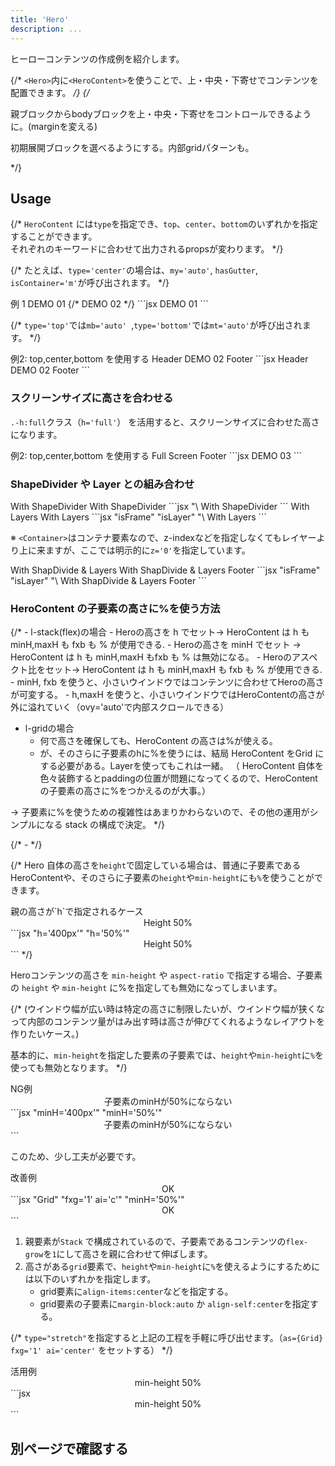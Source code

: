 ```yaml
---
title: 'Hero'
description: ...
---
```



ヒーローコンテンツの作成例を紹介します。


{/* `<Hero>`内に`<HeroContent>`を使うことで、上・中央・下寄せでコンテンツを配置できます。 */}
{/* <p>親ブロックからbodyブロックを上・中央・下寄せをコントロールできるように。(marginを変える)</p>
<p>初期展開ブロックを選べるようにする。内部gridパターンも。</p> */}


## Usage

{/* `HeroContent` には`type`を指定でき、`top`、`center`、`bottom`のいずれかを指定することができます。  
それぞれのキーワードに合わせて出力されるpropsが変わります。 */}

{/* たとえば、`type='center'`の場合は、`my='auto'`, `hasGutter`, `isContainer='m'`が呼び出されます。 */}


<Preview>
	<PreviewTitle>例 1</PreviewTitle>
	<PreviewArea resize>
		<Stack isFullwide minH='50vh' bgc='base-2'>
			<Container size='m' hasGutter isFlow my='auto' bd='guide'>
				<Text fw='bold' fz='xl'>DEMO 01</Text>
				<DammyText length='l' lang='ja'/>
			</Container>
		</Stack>
		{/* <Hero minH='50vh'>
			<HeroContent type='center' isFlow>
				<Text fw='bold' fz='xl'>DEMO 02</Text>
				<DammyText length='l' lang='ja'/>
			</HeroContent>
		</Hero> */}
	</PreviewArea>
	<PreviewCode>
		```jsx
		<Stack isFullwide minH='50vh' bgc='base-2'>
			<Container size='m' hasGutter isFlow my='auto' bd='guide'>
				<Text fw='bold' fz='xl'>DEMO 01</Text>
				<DammyText length='l' lang='ja'/>
			</Container>
		</Stack>
		```
	</PreviewCode>
</Preview>

{/* `type='top'`では`mb='auto' `,`type='bottom'`では`mt='auto'`が呼び出されます。 */}


<Preview>
	<PreviewTitle>例2: top,center,bottom を使用する</PreviewTitle>
	<PreviewArea resize>
		<Stack isFullwide minH='50vh' bgc='base-2' gap='30'>
			<Box bd='guide' ta='c'>Header</Box>
			<Container size='m' hasGutter isFlow my='auto' bd='guide'>
				<Text fw='bold' fz='xl'>DEMO 02</Text>
				<DammyText length='l' />
			</Container>
			<Box bd='guide' ta='c'>Footer</Box>
		</Stack>
	</PreviewArea>
	<PreviewCode>
		```jsx
		<Stack isFullwide minH='50vh' bgc='base-2' gap='30'>
			<Box bd='guide' ta='c'>Header</Box>
			<Container size='m' hasGutter isFlow my='auto' bd='guide'>
				<Text fw='bold' fz='xl'>DEMO 02</Text>
				<DammyText length='l' />
			</Container>
			<Box bd='guide' ta='c'>Footer</Box>
		</Stack>
		```
	</PreviewCode>
</Preview>


### スクリーンサイズに高さを合わせる

`.-h:full`クラス（`h='full'`） を活用すると、スクリーンサイズに合わせた高さになります。

<Preview>
	<PreviewTitle>例2: top,center,bottom を使用する</PreviewTitle>
	<PreviewArea resize>
		<Stack isFullwide h='full' bgc='base-2' gap='30'>
			<Container size='m' hasGutter isFlow my='auto' bd='guide'>
				<Text fw='bold' fz='xl'>Full Screen</Text>
				<DammyText length='xl' />
			</Container>
			<Box bd='guide' ta='c'>Footer</Box>
		</Stack>
	</PreviewArea>
	<PreviewCode>
		```jsx
		<Stack isFullwide h='full' bgc='base-2' gap='30'>
			<Container size='m' hasGutter isFlow my='auto' bd='guide'>
				<Text fw='bold' fz='xl'>DEMO 03</Text>
				<DammyText length='xl' />
			</Container>
		</Stack>
		```
	</PreviewCode>
</Preview>


### ShapeDivider や Layer との組み合わせ

<Preview>
	<PreviewTitle>With ShapeDivider</PreviewTitle>
	<PreviewArea resize>
		<Stack isFullwide minH='50vh' bgc='base-3'>
			<ShapeDivider shape='wave3' c='base' isFlip />
			<Container size='m' hasGutter isFlow my='auto'>
				<Text fw='bold' fz='xl'>With ShapeDivider</Text>
				<DammyText length='l' />
			</Container>
			<ShapeDivider shape='wave3' c='base' />
		</Stack>
	</PreviewArea>
	<PreviewCode>
		```jsx "\<ShapeDivider"
		<Stack isFullwide minH='50vh' bgc='base-3'>
			<ShapeDivider shape='wave3' c='base' isFlip />
			<Container size='m' hasGutter isFlow my='auto'>
				<Text fw='bold' fz='xl'>With ShapeDivider</Text>
				<DammyText length='l' />
			</Container>
			<ShapeDivider shape='wave3' c='base' />
		</Stack>
		```
	</PreviewCode>
</Preview>

<Preview>
	<PreviewTitle>With Layers</PreviewTitle>
	<PreviewArea resize>
		<Stack isFullwide isFrame minH='50vh'>
			<Media isLayer src='/img.jpg' alt='' width='960' height='640'/>
			<Layer blur='4px' bgc='black:50%' />
			<Container size='m' hasGutter isFlow my='auto' c='white' z='0'>
				<Text fw='bold' fz='xl'>With Layers</Text>
				<DammyText length='l' />
			</Container>
		</Stack>
	</PreviewArea>
	<PreviewCode>
		```jsx "isFrame" "isLayer" "\<Layer"
		<Stack isFullwide isFrame minH='50vh'>
			<Media isLayer src='/img.jpg' alt='' width='960' height='640'/>
			<Layer blur='4px' bgc='black:50%' />
			<Container size='m' hasGutter isFlow my='auto' c='white' z='0'>
				<Text fw='bold' fz='xl'>With Layers</Text>
				<DammyText length='l' />
			</Container>
		</Stack>
		```
	</PreviewCode>
</Preview>

※ `<Container>`はコンテナ要素なので、z-indexなどを指定しなくてもレイヤーより上に来ますが、ここでは明示的に`z='0'`を指定しています。

<Spacer h='10'/>

<Preview>
	<PreviewTitle>With ShapDivide & Layers</PreviewTitle>
	<PreviewArea resize>
		<Stack isFullwide isFrame minH='50vh' c='white' gap='20'>
			<Media isLayer src='/img.jpg' alt='' width='960' height='640'/>
			<Layer blur='4px' bgc='black:50%' />
			<ShapeDivider shape='slope2' c='base' isFlip />
			<Container size='m' hasGutter isFlow my='auto' z='0'>
				<Text fw='bold' fz='xl'>With ShapDivide  & Layers</Text>
				<DammyText length='l' />
			</Container>
			<Box z='0' ta='c'>Footer</Box>
			<ShapeDivider shape='slope2' c='base' />
		</Stack>
	</PreviewArea>
	<PreviewCode>
		```jsx "isFrame" "isLayer" "\<Layer" "\<ShapeDivider"
		<Stack isFullwide isFrame minH='50vh' c='white' gap='20'>
			<Media isLayer src='/img.jpg' alt='' width='960' height='640'/>
			<Layer blur='4px' bgc='black:40%' />
			<ShapeDivider shape='slope2' c='base' isFlip />
			<Container size='m' hasGutter isFlow my='auto' z='0'>
				<Text fw='bold' fz='xl'>With ShapDivide  & Layers</Text>
				<DammyText length='l' />
			</Container>
			<Box z='0' ta='c'>Footer</Box>
			<ShapeDivider shape='slope2' c='base' />
		</Stack>
		```
	</PreviewCode>
</Preview>


### HeroContent の子要素の高さに%を使う方法

{/* - l-stack(flex)の場合
	- Heroの高さを h でセット→ HeroContent は h も minH,maxH も fxb も % が使用できる.
	- Heroの高さを minH でセット → HeroContent は h も minH,maxH もfxb も % は無効になる。
	- Heroのアスペクト比をセット→ HeroContent は h も minH,maxH も fxb も % が使用できる.
		- minH, fxb を使うと、小さいウインドウではコンテンツに合わせてHeroの高さが可変する。
		- h,maxH を使うと、小さいウインドウではHeroContentの高さが外に溢れていく（ovy='auto'で内部スクロールできる）
- l-gridの場合
	- 何で高さを確保しても、HeroContent の高さは%が使える。
	- が、そのさらに子要素のhに%を使うには、結局 HeroContent をGrid にする必要がある。Layerを使ってもこれは一緒。
	（ HeroContent 自体を色々装飾するとpaddingの位置が問題になってくるので、HeroContentの子要素の高さに%をつかえるのが大事。）

→ 子要素に%を使うための複雑性はあまりかわらないので、その他の運用がシンプルになる stack の構成で決定。 */}

{/* -  */}

{/* Hero 自体の高さを`height`で固定している場合は、普通に子要素であるHeroContentや、そのさらに子要素の`height`や`min-height`にも`%`を使うことができます。

<Preview>
	<PreviewTitle>親の高さが`h`で指定されるケース</PreviewTitle>
	<PreviewArea resize>
		<Stack isFullwide h='400px' bgc='base-3'>
			<Box h='50%' my='auto' px='40'>
				<Center h='100%' bgc='base' bxsh='1'>
					<Text fw='bold'>Height 50%</Text>
				</Center>
			</Box>
		</Stack>
	</PreviewArea>
	<PreviewCode>
		```jsx "h='400px'" "h='50%'"
		<Stack isFullwide h='400px' bgc='base-3'>
			<Box h='50%' my='auto' px='40'>
				<Center h='100%' bgc='base' bxsh='1'>
					<Text fw='bold'>Height 50%</Text>
				</Center>
			</Box>
		</Stack>
		```
	</PreviewCode>
</Preview> */}


Heroコンテンツの高さを `min-height` や `aspect-ratio` で指定する場合、子要素の `height` や `min-height` に%を指定しても無効になってしまいます。

{/* (ウインドウ幅が広い時は特定の高さに制限したいが、ウインドウ幅が狭くなって内部のコンテンツ量がはみ出す時は高さが伸びてくれるようなレイアウトを作りたいケース。)

基本的に、`min-height`を指定した要素の子要素では、`height`や`min-height`に`%`を使っても無効となります。 */}


<Preview>
	<PreviewTitle>NG例</PreviewTitle>
	<PreviewArea resize>
		<Stack isFullwide minH='400px' bgc='base-3'>
			<Box minH='50%' my='auto' px='40'>
				<Center minH='100%' bgc='base' bxsh='1'>
					<Text fw='bold'>子要素のminHが50%にならない</Text>
				</Center>
			</Box>
		</Stack>
	</PreviewArea>
	<PreviewCode>
		```jsx "minH='400px'" "minH='50%'"
		<Stack isFullwide minH='400px' bgc='base-3'>
			<Box minH='50%' my='auto' px='40'>
				<Center minH='100%' bgc='base' bxsh='1'>
					<Text fw='bold'>子要素のminHが50%にならない</Text>
				</Center>
			</Box>
		</Stack>
		```
	</PreviewCode>
</Preview>


このため、少し工夫が必要です。

<Preview>
	<PreviewTitle>改善例</PreviewTitle>
	<PreviewArea resize>
		<Stack isFullwide minH='400px' bgc='base-3'>
			<FlexItem layout={Grid} fxg='1' ai='c' px='40'>
				<Center minH='50%' bgc='base' bxsh='1' gap='20' p='box'>
					<Text fw='bold'>OK</Text>
				</Center>
			</FlexItem>
		</Stack>
	</PreviewArea>
	<PreviewCode>
		```jsx "Grid" "fxg='1' ai='c'" "minH='50%'"
		<Stack isFullwide minH='400px' bgc='base-3'>
			<FlexItem layout={Grid} fxg='1' ai='c' px='40'>
				<Center minH='50%' bgc='base' bxsh='1' gap='20' p='box'>
					<Text fw='bold'>OK</Text>
				</Center>
			</FlexItem>
		</Stack>
		```
	</PreviewCode>
</Preview>


1. 親要素が`Stack` で構成されているので、子要素であるコンテンツの`flex-grow`を`1`にして高さを親に合わせて伸ばします。
2. 高さがある`grid`要素で、`height`や`min-height`に`%`を使えるようにするためには以下のいずれかを指定します。
	- grid要素に`align-items:center`などを指定する。
	- grid要素の子要素に`margin-block:auto` か `align-self:center`を指定する。


{/* `type="stretch"`を指定すると上記の工程を手軽に呼び出せます。（`as={Grid} fxg='1' ai='center'` をセットする） */}


<Preview>
	<PreviewTitle>活用例</PreviewTitle>
	<PreviewArea resize>
		<Stack isFullwide isFrame minH='50vh'>
			<Media isLayer src='/img.jpg' alt='' width='960' height='640'/>
			<Layer bgc='black:20%' />
			<FlexItem layout={Grid} fxg='1' ai='c' hasGutter>
				<Center minH='50%' bg='glass' p='box' c='white' bdrs='s' gap={20}>
					<Text fw='bold' fz='xl'>min-height 50%</Text>
					<DammyText length='l' />
				</Center>
			</FlexItem>
		</Stack>
	</PreviewArea>
	<PreviewCode>
		```jsx
		<Stack isFullwide isFrame minH='50vh'>
			<Media isLayer src='/img.jpg' alt='' width='960' height='640'/>
			<Layer bgc='black:20%' />
			<FlexItem layout={Grid} fxg='1' ai='c' hasGutter>
				<Center minH='50%' bg='glass' p='box' c='white' bdrs='s' gap={20}>
					<Text fw='bold' fz='xl'>min-height 50%</Text>
					<DammyText length='l' />
				</Center>
			</FlexItem>
		</Stack>
		```
	</PreviewCode>
</Preview>



## 別ページで確認する
<PreviewFrame url='/demo/hero' />
